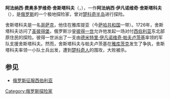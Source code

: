 {{expand|time=2017-04-06T14:40:39+00:00}}
{{unreferenced|time=2017-04-06T14:40:39+00:00}}
'''阿法纳西·费奥多罗维奇·舍斯塔科夫'''（{{lang-ru|Афанасий Федотович Шестаков}}，{{bd|1677年||1730年||}}），一作'''阿法纳西·伊凡诺维奇·舍斯塔科夫'''（{{lang|ru|Афанасий Иванович Шестаков}}），是[[俄罗斯|俄罗斯]]的一个极地探险家，曾对[[楚科奇半岛|楚科奇半岛]]进行探险。

舍斯塔科夫是一名[[哥萨克|哥萨克]]，他住在雅库提亚（今[[萨哈共和国|萨哈共和国]]一带）。1726年，舍斯塔科夫访问了[[圣彼得堡|圣彼得堡]]，俄罗斯沙皇[[彼得大帝|彼得一世]]允许他发起一场对付[[西伯利亚|西伯利亚]]东北部原住民的探险。彼得一世派出了一支由[[德米特里·伊凡诺维奇·帕夫卢茨基|德米特里·伊凡诺维奇·帕夫卢茨基]]率领的军队支援舍斯塔科夫。然而，舍斯塔科夫与帕夫卢茨基在[[雅库茨克|雅库茨克]]发生了争执，舍斯塔科夫率领一小队士兵出发，遭到[[楚科奇人|楚科奇人]]的围攻，大败被杀。

==参见==
*[[俄罗斯征服西伯利亚|俄罗斯征服西伯利亚]]

[[Category:俄罗斯探险家|Category:俄罗斯探险家]]